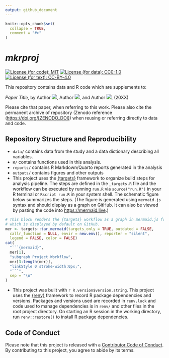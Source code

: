 ```yaml
---
output: github_document
---
```


<!-- README.md is generated from README.Rmd. Please edit that file -->

```r
knitr::opts_chunk$set(
  collapse = TRUE,
  comment = "#>"
)
```

# _mkrproj_

<!-- Standard badges and licenses: -->
<!-- [![DOI](https://zenodo.org/badge/DOI/[ZENODO_DOI])](https://doi.org/[ZENODO_DOI]) Uncomment when deposited to Zenodo -->
[![License (for code): MIT](https://img.shields.io/badge/License (for code)-MIT-green.svg)](https://opensource.org/licenses/MIT)
[![License (for data): CC0-1.0](https://img.shields.io/badge/License (for data)-CC0_1.0-lightgrey.svg)](http://creativecommons.org/publicdomain/zero/1.0/)
[![License (for text): CC-BY-4.0](https://img.shields.io/badge/License (for text)-CC_BY_4.0-blue.svg)](http://creativecommons.org/publicdomain/zero/1.0/)


<!-- If the repository is or will be related to a manuscript, keep the following
text. Otherwise replace it with a high-level summary and relevant citation,
contact, or re-use information. -->

This repository contains data and R code which are supplements to:

_Paper Title_, by
Author [![](https://orcid.org/sites/default/files/images/orcid_16x16.png)](https://orcid.org/AUTHOR_ORCID_ID),
Author [![](https://orcid.org/sites/default/files/images/orcid_16x16.png)](https://orcid.org/AUTHOR_ORCID_ID),
and Author [![](https://orcid.org/sites/default/files/images/orcid_16x16.png)](https://orcid.org/AUTHOR_ORCID_ID),
(20XX)

Please cite that paper, when referring to this work.  Please also cite
the permanent archive of repository (Zenodo reference (<https://doi.org/[ZENODO_DOI]>)
when reusing or referring directly to data and code.

## Repository Structure and Reproducibility

<!-- Modify this appropriate if you change project structure -->

-   `data/` contains data from the study
and a data dictionary describing all variables.
-   `R/` contains functions used in this analysis.
-   `reports/` contains R Markdown/Quarto reports generated in the analysis
-   `outputs/` contains figures and other outputs
-   This project uses the [{targets}](https://wlandau.github.io/targets-manual/)
framework to organize build steps for analysis pipeline.  The steps are
defined in the `_targets.R` file and the workflow can be executed by running
`run.R` via `source("run.R")` in your R terminal or `Rscript run.R` in
your system shell.  The schematic figure below summarizes the steps. (The figure is generated using
`mermaid.js` syntax and should display as a graph on GitHub.  It can also
be viewed by pasting the code into <https://mermaid.live>.)


```r
# This block renders the {targets} workflow as a graph in mermaid.js form,
# which is displayed by default on GitHub.
mer <- targets::tar_mermaid(targets_only = TRUE, outdated = FALSE,
  callr_function = NULL, envir = new.env(), reporter = "silent",
  legend = FALSE, color = FALSE)
cat(
  "```{mermaid}",
  mer[1],
  "subgraph Project Workflow",
  mer[3:length(mer)],
  "linkStyle 0 stroke-width:0px;",
  "```",
  sep = "\n"
)
```

-   This project was built with `r R.version$version.string`. This project uses the [{renv}](https://rstudio.github.io/renv/) framework to
record R package dependencies and versions. Packages and versions used are recorded in
`renv.lock` and code used to manage dependencies is in `renv/` and other files
in the root project directory.  On starting an R session in the working directory, run `renv::restore()`
to install R package dependencies.


## Code of Conduct

Please note that this project is released with a [Contributor Code of
Conduct](https://contributor-covenant.org/version/2/1/CODE_OF_CONDUCT.html). By
contributing to this project, you agree to abide by its terms.
